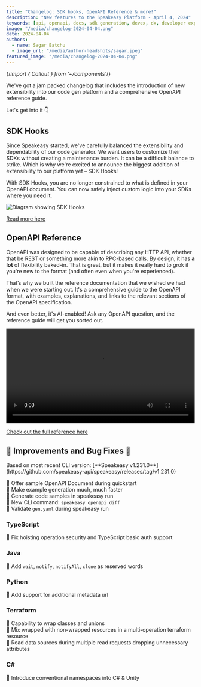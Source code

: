 ```yaml
---
title: "Changelog: SDK hooks, OpenAPI Reference & more!"
description: "New features to the Speakeasy Platform - April 4, 2024"
keywords: [api, openapi, docs, sdk generation, devex, dx, developer experience]
image: "/media/changelog-2024-04-04.png"
date: 2024-04-04
authors:
  - name: Sagar Batchu
  - image_url: "/media/author-headshots/sagar.jpeg"
featured_image: "/media/changelog-2024-04-04.png"
---
```


{/*import { Callout } from '~/components'*/}

We've got a jam packed changelog that includes the introduction of new extensibility into our code gen platform and a comprehensive OpenAPI reference guide.

Let's get into it 👇

## SDK Hooks

Since Speakeasy started, we've carefully balanced the extensibility and dependability of our code generator. We want users to customize their SDKs without creating a maintenance burden. It can be a difficult balance to strike. Which is why we're excited to announce the biggest addition of extensibility to our platform yet – SDK Hooks! 

With SDK Hooks, you are no longer constrained to what is defined in your OpenAPI document. You can now safely inject custom logic into your SDKs where you need it. 

![Diagram showing SDK Hooks](./assets/sdk-hooks.png)

[Read more here](/post/release-sdk-hooks)

## OpenAPI Reference

OpenAPI was designed to be capable of describing any HTTP API, whether that be REST or something more akin to RPC-based calls. By design, it has **a lot** of flexibility baked-in. That is great, but it makes it really hard to grok if you're new to the format (and often even when you're experienced).

That’s why we built the reference documentation that we wished we had when we were starting out. It's a comprehensive guide to the OpenAPI format, with examples, explanations, and links to the relevant sections of the OpenAPI specification.

And even better, it's AI-enabled! Ask any OpenAPI question, and the reference guide will get you sorted out.

<div className='mt-10'>
  <video controls={false} loop={true} autoPlay={true} width="100%" >
    <source src={ openapi_ref } type="video/mp4" />
  </video>
</div>

[Check out the full reference here](/openapi)

## 🚢 Improvements and Bug Fixes 🐛

<div className="Callout" data-title="NOTE" data-variant="info">
Based on most recent CLI version: [**Speakeasy v1.231.0**](https://github.com/speakeasy-api/speakeasy/releases/tag/v1.231.0)
</div>

🚢  Offer sample OpenAPI Document during quickstart \
🚢  Make example generation much, much faster  \
🚢  Generate code samples in speakeasy run \
🚢  New CLI command: `speakeasy openapi diff`\
🚢  Validate `gen.yaml` during speakeasy run

### TypeScript

🐛 Fix hoisting operation security and TypeScript basic auth support

### Java

🚢 Add `wait`, `notify`, `notifyAll`, `clone` as reserved words

### Python

🚢 Add support for additional metadata url

### Terraform

🚢 Capability to wrap classes and unions \
🚢 Mix wrapped with non-wrapped resources in a multi-operation terraform resource \
🐛 Read data sources during multiple read requests dropping unnecessary attributes 

### C#

🚢  Introduce conventional namespaces into  C# & Unity
